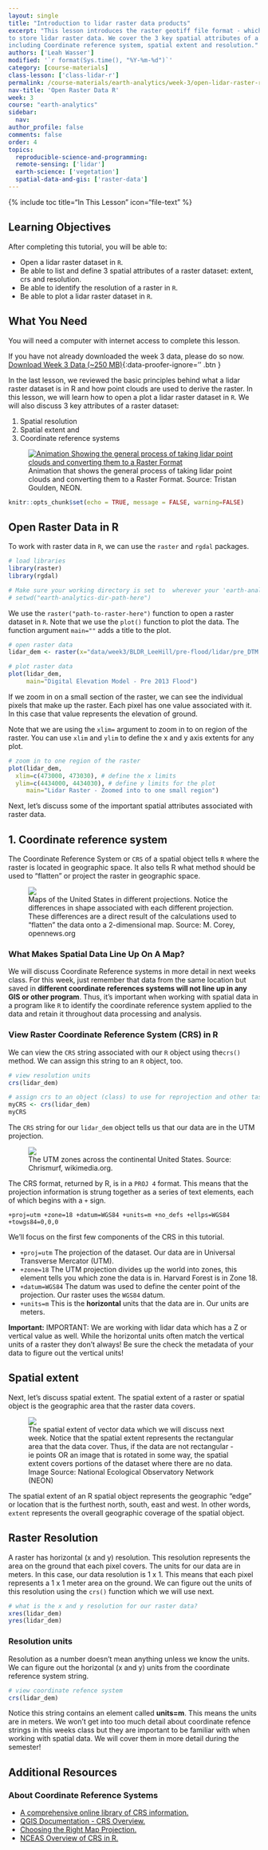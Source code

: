 ```yaml
---
layout: single
title: "Introduction to lidar raster data products"
excerpt: "This lesson introduces the raster geotiff file format - which is often used
to store lidar raster data. We cover the 3 key spatial attributes of a raster dataset
including Coordinate reference system, spatial extent and resolution."
authors: ['Leah Wasser']
modified: '`r format(Sys.time(), "%Y-%m-%d")`'
category: [course-materials]
class-lesson: ['class-lidar-r']
permalink: /course-materials/earth-analytics/week-3/open-lidar-raster-r/
nav-title: 'Open Raster Data R'
week: 3
course: "earth-analytics"
sidebar:
  nav:
author_profile: false
comments: false
order: 4
topics:
  reproducible-science-and-programming:
  remote-sensing: ['lidar']
  earth-science: ['vegetation']
  spatial-data-and-gis: ['raster-data']
---
```



{% include toc title="In This Lesson" icon="file-text" %}

<div class='notice--success' markdown="1">

## <i class="fa fa-graduation-cap" aria-hidden="true"></i> Learning Objectives

After completing this tutorial, you will be able to:

* Open a lidar raster dataset in `R`.
* Be able to list and define 3 spatial attributes of a raster dataset: extent, crs and resolution.
* Be able to identify the resolution of a raster in `R`.
* Be able to plot a lidar raster dataset in `R`.

## <i class="fa fa-check-square-o fa-2" aria-hidden="true"></i> What You Need

You will need a computer with internet access to complete this lesson.

If you have not already downloaded the week 3 data, please do so now.
[<i class="fa fa-download" aria-hidden="true"></i> Download Week 3 Data (~250 MB)](https://ndownloader.figshare.com/files/7446715){:data-proofer-ignore='' .btn }

</div>

In the last lesson, we reviewed the basic principles behind what a lidar raster
dataset is in R and how point clouds are used to derive the raster. In this lesson, we
will learn how to open a plot a lidar raster dataset in `R`. We will also discuss
3 key attributes of a raster dataset:

1. Spatial resolution
2. Spatial extent and
3. Coordinate reference systems

<figure>
  <a href="{{ site.url }}/images/course-materials/earth-analytics/week-3/gridding.gif">
  <img src="{{ site.url }}/images/course-materials/earth-analytics/week-3/gridding.gif" alt="Animation Showing the general process of taking lidar point clouds and converting them to a Raster Format"></a>
  <figcaption>
  Animation that shows the general process of taking lidar point clouds and
  converting them to a Raster Format. Source: Tristan Goulden, NEON.
  </figcaption>
</figure>

```r
knitr::opts_chunk$set(echo = TRUE, message = FALSE, warning=FALSE)
```

## Open Raster Data in R

To work with raster data in `R`, we can use the `raster` and `rgdal` packages.

```r
# load libraries
library(raster)
library(rgdal)

# Make sure your working directory is set to  wherever your 'earth-analytics' dir is
# setwd("earth-analytics-dir-path-here")

```

We use the `raster("path-to-raster-here")` function to open a raster dataset in `R`.
Note that we use the `plot()` function to plot the data. The function argument
`main=""` adds a title to the plot.

```r
# open raster data
lidar_dem <- raster(x="data/week3/BLDR_LeeHill/pre-flood/lidar/pre_DTM.tif")

# plot raster data
plot(lidar_dem,
     main="Digital Elevation Model - Pre 2013 Flood")

```

If we zoom in on a small section of the raster, we can see the individual pixels
that make up the raster. Each pixel has one value associated with it. In this
case that value represents the elevation of ground.

Note that we are using the `xlim=` argument to zoom in to on region of the raster.
You can use `xlim` and `ylim` to define the x and y axis extents for any plot.

```r
# zoom in to one region of the raster
plot(lidar_dem,
  xlim=c(473000, 473030), # define the x limits
  ylim=c(4434000, 4434030), # define y limits for the plot
     main="Lidar Raster - Zoomed into to one small region")

```

Next, let's discuss some of the important spatial attributes associated with raster
data.

## 1. Coordinate reference system

The Coordinate Reference System or `CRS` of a spatial object tells `R` where
the raster is located in geographic space. It also tells R what method should
be used to “flatten” or project the raster in geographic space.


<figure>
    <a href="{{ site.url }}/images/course-materials/earth-analytics/week-5/different_projections.jpg">
    <img src="{{ site.url }}/images/course-materials/earth-analytics/week-5/different_projections.jpg">
    </a>
    <figcaption> Maps of the United States in different projections. Notice the
    differences in shape associated with each different projection. These
    differences are a direct result of the calculations used to "flatten" the
    data onto a 2-dimensional map. Source: M. Corey, opennews.org</figcaption>
</figure>

### What Makes Spatial Data Line Up On A Map?

We will discuss Coordinate Reference systems in more detail in next weeks class.
For this week, just remember that data from the same location
but saved in **different coordinate references systems will not line up in any GIS or other
program**. Thus, it's important when working with spatial data in a program like
`R` to identify the coordinate reference system applied to the data and retain
it throughout data processing and analysis.

### View Raster Coordinate Reference System (CRS) in R

We can view the `CRS` string associated with our `R` object using the`crs()`
method. We can assign this string to an `R` object, too.

```r
# view resolution units
crs(lidar_dem)

# assign crs to an object (class) to use for reprojection and other tasks
myCRS <- crs(lidar_dem)
myCRS

```

The `CRS` string for our `lidar_dem` object tells us that our data are in the UTM
projection.

<figure>
    <a href="{{ site.url }}/images/course-materials/earth-analytics/week-3/UTM_zones.png">
    <img src="{{ site.url }}/images/course-materials/earth-analytics/week-3/UTM_zones.png"></a>
   	<figcaption> The UTM zones across the continental United States. Source:
   	Chrismurf, wikimedia.org.
		</figcaption>
</figure>

The CRS format, returned by R, is in a `PROJ 4` format. This means that the projection
information is strung together as a series of text elements, each of which
begins with a `+` sign.

 `+proj=utm +zone=18 +datum=WGS84 +units=m +no_defs +ellps=WGS84 +towgs84=0,0,0`

We'll focus on the first few components of the CRS in this tutorial.

* `+proj=utm` The projection of the dataset. Our data are in Universal
Transverse Mercator (UTM).
* `+zone=18` The UTM projection divides up the world into zones, this element
tells you which zone the data is in. Harvard Forest is in Zone 18.
* `+datum=WGS84` The datum was used to define the center point of the
projection. Our raster uses the `WGS84` datum.
* `+units=m` This is the **horizontal** units that the data are in. Our units
are meters.


<div class="notice" markdown="1">
<i fa fa-star></i>**Important:**
IMPORTANT: We are working with lidar data which has a Z or vertical value as well.
While the horizontal units often match the vertical units of a raster they don't
always! Be sure the check the metadata of your data to figure out the vertical
units!
</div>

## Spatial extent

Next, let's discuss spatial extent. The spatial extent of a raster or spatial
object is the geographic area that the raster data covers.

<figure>
    <a href="{{ site.baseurl}}/images/course-materials/earth-analytics/week-5/spatial_extent.png">
    <img src="{{ site.baseurl}}/images/course-materials/earth-analytics/week-5/spatial_extent.png">
    </a>
    <figcaption> The spatial extent of vector data which we will discuss next week.
    Notice that the spatial extent represents the rectangular area that the data cover.
    Thus, if the data are not rectangular - ie points OR an image that is rotated in some way,
    the spatial extent covers portions of the dataset where there are no data.
    Image Source: National Ecological Observatory Network (NEON)
    </figcaption>
</figure>

The spatial extent of an R spatial object represents the geographic "edge" or
location that is the furthest north, south, east and west. In other words, `extent`
represents the overall geographic coverage of the spatial object.

## Raster Resolution

A raster has horizontal (x and y) resolution. This resolution represents the
area on the ground that each pixel covers. The units for our data are in meters.
In this case, our data resolution is 1 x 1. This means that each pixel represents
a 1 x 1 meter area on the ground. We can figure out the units of this resolution
using the `crs()` function which we will use next.

```r
# what is the x and y resolution for our raster data?
xres(lidar_dem)
yres(lidar_dem)

```

### Resolution units

Resolution as a number doesn't mean anything unless we know the units. We can
figure out the horizontal (x and y) units from the coordinate reference system
string.

```r
# view coordinate refence system
crs(lidar_dem)

```

Notice this string contains an element called **units=m**. This means the units
are in meters. We won't get into too much detail about coordinate refence strings
in this weeks class but they are important to be familiar with when working with spatial
data. We will cover them in more detail during the semester!


<div class="notice--info" markdown="1">

## Additional Resources

### About Coordinate Reference Systems

* <a href="http://spatialreference.org/ref/epsg/" target="_blank"> A comprehensive online library of CRS information.</a>
* <a href="http://docs.qgis.org/2.0/en/docs/gentle_gis_introduction/coordinate_reference_systems.html" target="_blank">QGIS Documentation - CRS Overview.</a>
* <a href="https://source.opennews.org/en-US/learning/choosing-right-map-projection/" target="_blank">Choosing the Right Map Projection.</a>
* <a href="https://www.nceas.ucsb.edu/~frazier/RSpatialGuides/OverviewCoordinateReferenceSystems.pdf" target="_blank"> NCEAS Overview of CRS in R.</a>

</div>
